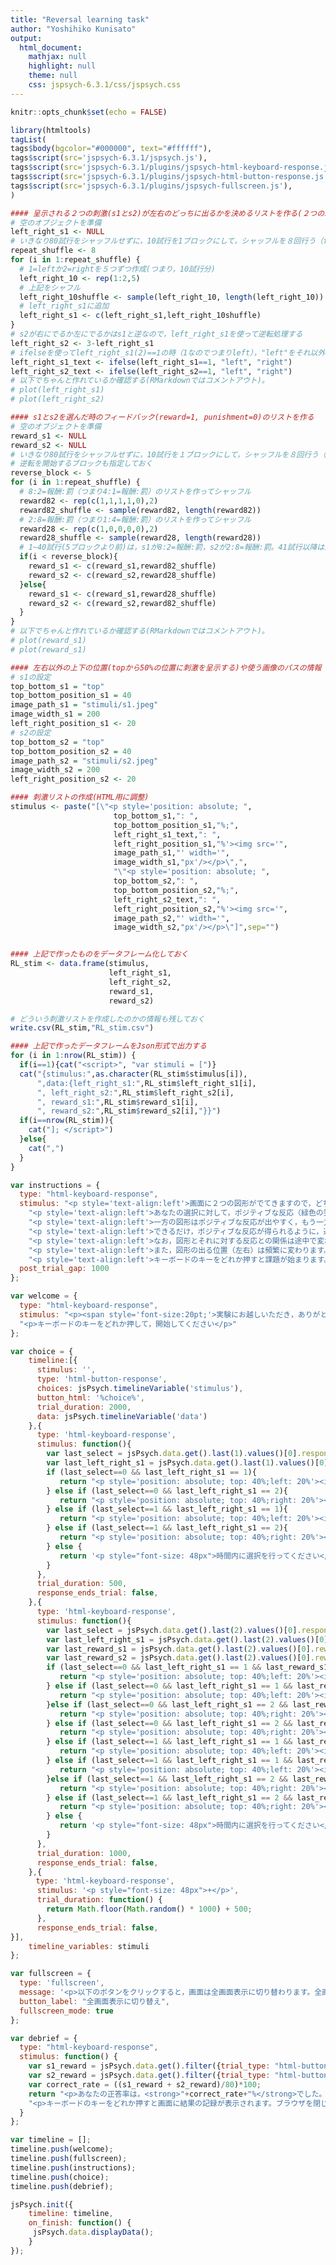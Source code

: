 ```yaml
---
title: "Reversal learning task"
author: "Yoshihiko Kunisato"
output:
  html_document:
    mathjax: null
    highlight: null
    theme: null
    css: jspsych-6.3.1/css/jspsych.css
---
```


```r
knitr::opts_chunk$set(echo = FALSE)
```

```r
library(htmltools)
tagList(
tags$body(bgcolor="#000000", text="#ffffff"),
tags$script(src='jspsych-6.3.1/jspsych.js'),
tags$script(src='jspsych-6.3.1/plugins/jspsych-html-keyboard-response.js'),
tags$script(src='jspsych-6.3.1/plugins/jspsych-html-button-response.js'),
tags$script(src='jspsych-6.3.1/plugins/jspsych-fullscreen.js'),
)
```

```r
#### 呈示される２つの刺激(s1とs2)が左右のどっちに出るかを決めるリストを作る(２つの刺激がどっちにでるかはランダム)
# 空のオブジェクトを準備
left_right_s1 <- NULL
# いきなり80試行をシャッフルせずに，10試行を1ブロックにして，シャッフルを８回行う（for文で８回繰り返す)
repeat_shuffle <- 8
for (i in 1:repeat_shuffle) {
  # 1=leftか2=rightを５つずつ作成(つまり，10試行分)
  left_right_10 <- rep(1:2,5)
  # 上記をシャフル
  left_right_10shuffle <- sample(left_right_10, length(left_right_10))
  # left_right_s1に追加
  left_right_s1 <- c(left_right_s1,left_right_10shuffle)
}
# s2が右にでるか左にでるかはs1と逆なので，left_right_s1を使って逆転処理する
left_right_s2 <- 3-left_right_s1
# ifelseを使ってleft_right_s1(2)==1の時（1なのでつまりleft），"left"をそれ以外は"right"を入れたものを作成する
left_right_s1_text <- ifelse(left_right_s1==1, "left", "right")
left_right_s2_text <- ifelse(left_right_s2==1, "left", "right")
# 以下でちゃんと作れているか確認する(RMarkdownではコメントアウト)。
# plot(left_right_s1)
# plot(left_right_s2)

#### s1とs2を選んだ時のフィードバック(reward=1, punishment=0)のリストを作る
# 空のオブジェクトを準備
reward_s1 <- NULL
reward_s2 <- NULL
# いきなり80試行をシャッフルせずに，10試行を１ブロックにして，シャッフルを８回行う（for文で８回繰り返す）
# 逆転を開始するブロックも指定しておく
reverse_block <- 5
for (i in 1:repeat_shuffle) {
  # 8:2=報酬:罰（つまり4:1=報酬:罰）のリストを作ってシャッフル
  reward82 <- rep(c(1,1,1,1,0),2)
  reward82_shuffle <- sample(reward82, length(reward82))
  # 2:8=報酬:罰（つまり1:4=報酬:罰）のリストを作ってシャッフル
  reward28 <- rep(c(1,0,0,0,0),2)
  reward28_shuffle <- sample(reward28, length(reward28))
  # 1~40試行(5ブロックより前)は，s1が8:2=報酬:罰，s2が2:8=報酬:罰。41試行以降は逆転する
  if(i < reverse_block){
    reward_s1 <- c(reward_s1,reward82_shuffle)
    reward_s2 <- c(reward_s2,reward28_shuffle)
  }else{
    reward_s1 <- c(reward_s1,reward28_shuffle)
    reward_s2 <- c(reward_s2,reward82_shuffle)
  }
}
# 以下でちゃんと作れているか確認する(RMarkdownではコメントアウト)。
# plot(reward_s1)
# plot(reward_s1)

#### 左右以外の上下の位置(topから50%の位置に刺激を呈示する)や使う画像のパスの情報（今回は全施行で以下は変わらない）
# s1の設定
top_bottom_s1 = "top"
top_bottom_position_s1 = 40
image_path_s1 = "stimuli/s1.jpeg"
image_width_s1 = 200
left_right_position_s1 <- 20
# s2の設定
top_bottom_s2 = "top"
top_bottom_position_s2 = 40
image_path_s2 = "stimuli/s2.jpeg"
image_width_s2 = 200
left_right_position_s2 <- 20

#### 刺激リストの作成(HTML用に調整)
stimulus <- paste("[\"<p style='position: absolute; ",
                       top_bottom_s1,": ",
                       top_bottom_position_s1,"%;",
                       left_right_s1_text,": ",
                       left_right_position_s1,"%'><img src='",
                       image_path_s1,"' width='",
                       image_width_s1,"px'/></p>\",",
                       "\"<p style='position: absolute; ",
                       top_bottom_s2,": ",
                       top_bottom_position_s2,"%;",
                       left_right_s2_text,": ",
                       left_right_position_s2,"%'><img src='",
                       image_path_s2,"' width='",
                       image_width_s2,"px'/></p>\"]",sep="")


#### 上記で作ったものをデータフレーム化しておく
RL_stim <- data.frame(stimulus,
                      left_right_s1,
                      left_right_s2,
                      reward_s1,
                      reward_s2)

# どういう刺激リストを作成したのかの情報も残しておく
write.csv(RL_stim,"RL_stim.csv")

#### 上記で作ったデータフレームをJson形式で出力する
for (i in 1:nrow(RL_stim)) {
  if(i==1){cat("<script>", "var stimuli = [")}
  cat("{stimulus:",as.character(RL_stim$stimulus[i]),
      ",data:{left_right_s1:",RL_stim$left_right_s1[i],
      ", left_right_s2:",RL_stim$left_right_s2[i],
      ", reward_s1:",RL_stim$reward_s1[i],
      ", reward_s2:",RL_stim$reward_s2[i],"}}")
  if(i==nrow(RL_stim)){
    cat("]; </script>")
  }else{
    cat(",")
  }
}
```

```js
var instructions = {
  type: "html-keyboard-response",
  stimulus: "<p style='text-align:left'>画面に２つの図形がでてきますので，どちらかの図形を選択してください。</p>"+
    "<p style='text-align:left'>あなたの選択に対して，ポジティブな反応（緑色の笑顔）かネガティブな反応（赤色の悲しい顔）が出ます。</p>"+
    "<p style='text-align:left'>一方の図形はポジティブな反応が出やすく，もう一方はそうではありません。</p>"+
    "<p style='text-align:left'>できるだけ，ポジティブな反応が得られるように，選択をしてください。</p>"+
    "<p style='text-align:left'>なお，図形とそれに対する反応との関係は途中で変わることがあります。</p>"+
    "<p style='text-align:left'>また，図形の出る位置（左右）は頻繁に変わります。</p>"+
    "<p style='text-align:left'>キーボードのキーをどれか押すと課題が始まります。</p>",
  post_trial_gap: 1000
};

var welcome = {
  type: "html-keyboard-response",
  stimulus: "<p><span style='font-size:20pt;'>実験にお越しいただき，ありがとうございます!!!</span></p>"+
  "<p>キーボードのキーをどれか押して，開始してください</p>"
};

var choice = {
    timeline:[{
      stimulus: '',
      type: 'html-button-response',
      choices: jsPsych.timelineVariable('stimulus'),
      button_html: '%choice%',
      trial_duration: 2000,
      data: jsPsych.timelineVariable('data')
    },{
      type: 'html-keyboard-response',
      stimulus: function(){
        var last_select = jsPsych.data.get().last(1).values()[0].response;
        var last_left_right_s1 = jsPsych.data.get().last(1).values()[0].left_right_s1;
        if (last_select==0 && last_left_right_s1 == 1){
           return "<p style='position: absolute; top: 40%;left: 20%'><img src='stimuli/s1s.jpeg' width='200px'/></p> <p style='position: absolute; top: 40%;right: 20%'><img src='stimuli/s2.jpeg' width='200px'/></p>"
        } else if (last_select==0 && last_left_right_s1 == 2){
           return "<p style='position: absolute; top: 40%;right: 20%'><img src='stimuli/s1s.jpeg' width='200px'/></p> <p style='position: absolute; top: 40%;left: 20%'><img src='stimuli/s2.jpeg' width='200px'/></p>"
        } else if (last_select==1 && last_left_right_s1 == 1){
           return "<p style='position: absolute; top: 40%;left: 20%'><img src='stimuli/s1.jpeg' width='200px'/></p> <p style='position: absolute; top: 40%;right: 20%'><img src='stimuli/s2s.jpeg' width='200px'/></p>"
        } else if (last_select==1 && last_left_right_s1 == 2){
           return "<p style='position: absolute; top: 40%;right: 20%'><img src='stimuli/s1.jpeg' width='200px'/></p> <p style='position: absolute; top: 40%;left: 20%'><img src='stimuli/s2s.jpeg' width='200px'/></p>"
        } else {
           return '<p style="font-size: 48px">時間内に選択を行ってください</p>'
        }
      },
      trial_duration: 500,
      response_ends_trial: false,
    },{
      type: 'html-keyboard-response',
      stimulus: function(){
        var last_select = jsPsych.data.get().last(2).values()[0].response;
        var last_left_right_s1 = jsPsych.data.get().last(2).values()[0].left_right_s1;
        var last_reward_s1 = jsPsych.data.get().last(2).values()[0].reward_s1;
        var last_reward_s2 = jsPsych.data.get().last(2).values()[0].reward_s2;
        if (last_select==0 && last_left_right_s1 == 1 && last_reward_s1==1){
           return "<p style='position: absolute; top: 40%;left: 20%'><img src='stimuli/s1s.jpeg' width='200px'/></p> <p style='position: absolute; top: 40%;right: 20%'><img src='stimuli/s2.jpeg' width='200px'/></p> <p style='position: absolute; top: 40%;right: 45%'><img src='stimuli/reward.jpeg' width='200px'/></p>"
        } else if (last_select==0 && last_left_right_s1 == 1 && last_reward_s1==0){
           return "<p style='position: absolute; top: 40%;left: 20%'><img src='stimuli/s1s.jpeg' width='200px'/></p> <p style='position: absolute; top: 40%;right: 20%'><img src='stimuli/s2.jpeg' width='200px'/></p> <p style='position: absolute; top: 40%;right: 45%'><img src='stimuli/punishment.jpeg' width='200px'/></p>"
        }else if (last_select==0 && last_left_right_s1 == 2 && last_reward_s1==1){
           return "<p style='position: absolute; top: 40%;right: 20%'><img src='stimuli/s1s.jpeg' width='200px'/></p> <p style='position: absolute; top: 40%;left: 20%'><img src='stimuli/s2.jpeg' width='200px'/></p> <p style='position: absolute; top: 40%;right: 45%'><img src='stimuli/reward.jpeg' width='200px'/></p>"
        } else if (last_select==0 && last_left_right_s1 == 2 && last_reward_s1==0){
           return "<p style='position: absolute; top: 40%;right: 20%'><img src='stimuli/s1s.jpeg' width='200px'/></p> <p style='position: absolute; top: 40%;left: 20%'><img src='stimuli/s2.jpeg' width='200px'/></p> <p style='position: absolute; top: 40%;right: 45%'><img src='stimuli/punishment.jpeg' width='200px'/></p>"
        } else if (last_select==1 && last_left_right_s1 == 1 && last_reward_s2==1){
           return "<p style='position: absolute; top: 40%;left: 20%'><img src='stimuli/s1.jpeg' width='200px'/></p> <p style='position: absolute; top: 40%;right: 20%'><img src='stimuli/s2s.jpeg' width='200px'/></p> <p style='position: absolute; top: 40%;right: 45%'><img src='stimuli/reward.jpeg' width='200px'/></p>"
        } else if (last_select==1 && last_left_right_s1 == 1 && last_reward_s2==0){
           return "<p style='position: absolute; top: 40%;left: 20%'><img src='stimuli/s1.jpeg' width='200px'/></p> <p style='position: absolute; top: 40%;right: 20%'><img src='stimuli/s2s.jpeg' width='200px'/></p> <p style='position: absolute; top: 40%;right: 45%'><img src='stimuli/punishment.jpeg' width='200px'/></p>"
        }else if (last_select==1 && last_left_right_s1 == 2 && last_reward_s2==1){
           return "<p style='position: absolute; top: 40%;right: 20%'><img src='stimuli/s1.jpeg' width='200px'/></p> <p style='position: absolute; top: 40%;left: 20%'><img src='stimuli/s2s.jpeg' width='200px'/></p> <p style='position: absolute; top: 40%;right: 45%'><img src='stimuli/reward.jpeg' width='200px'/></p>"
        } else if (last_select==1 && last_left_right_s1 == 2 && last_reward_s2==0){
           return "<p style='position: absolute; top: 40%;right: 20%'><img src='stimuli/s1.jpeg' width='200px'/></p> <p style='position: absolute; top: 40%;left: 20%'><img src='stimuli/s2s.jpeg' width='200px'/></p> <p style='position: absolute; top: 40%;right: 45%'><img src='stimuli/punishment.jpeg' width='200px'/></p>"
        } else {
           return '<p style="font-size: 48px">時間内に選択を行ってください</p>'
        }
      },
      trial_duration: 1000,
      response_ends_trial: false,
    },{
    　type: 'html-keyboard-response',
      stimulus: '<p style="font-size: 48px">+</p>',
      trial_duration: function() {
        return Math.floor(Math.random() * 1000) + 500;
      },
      response_ends_trial: false,
}],
    timeline_variables: stimuli
};

var fullscreen = {
  type: 'fullscreen',
  message: '<p>以下のボタンをクリックすると，画面は全画面表示に切り替わります。全画面表示を止めたい場合はEscキーを押してください。</p>',
  button_label: "全画面表示に切り替え",
  fullscreen_mode: true
};

var debrief = {
  type: "html-keyboard-response",
  stimulus: function() {
    var s1_reward = jsPsych.data.get().filter({trial_type: "html-button-response", response: 0}).select('reward_s1').sum();
    var s2_reward = jsPsych.data.get().filter({trial_type: "html-button-response", response: 1}).select('reward_s2').sum();
    var correct_rate = ((s1_reward + s2_reward)/80)*100;
    return "<p>あなたの正答率は，<strong>"+correct_rate+"%</strong>でした。</p> " +
    "<p>キーボードのキーをどれか押すと画面に結果の記録が表示されます。ブラウザを閉じて終了してください。ご参加ありがとうございました。</p>";
  }
};

var timeline = [];
timeline.push(welcome);
timeline.push(fullscreen);
timeline.push(instructions);
timeline.push(choice);
timeline.push(debrief);

jsPsych.init({
    timeline: timeline,
    on_finish: function() {
     jsPsych.data.displayData();
    }
});

```